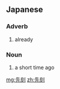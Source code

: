 ==Japanese==
{{ja-kanjitab|せん|こく|yomi=on}}

===Adverb===
{{ja-pos|せんこく|adverb}}

# already

===Noun===
{{ja-noun|せんこく}}

# a short time ago

[[mg:先刻]]
[[zh:先刻]]